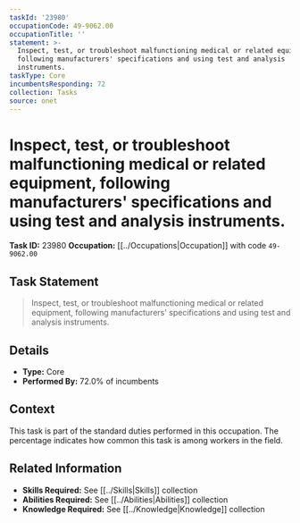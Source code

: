 ```yaml
---
taskId: '23980'
occupationCode: 49-9062.00
occupationTitle: ''
statement: >-
  Inspect, test, or troubleshoot malfunctioning medical or related equipment,
  following manufacturers' specifications and using test and analysis
  instruments.
taskType: Core
incumbentsResponding: 72
collection: Tasks
source: onet
---
```

# Inspect, test, or troubleshoot malfunctioning medical or related equipment, following manufacturers' specifications and using test and analysis instruments.

**Task ID:** 23980
**Occupation:** [[../Occupations|Occupation]] with code `49-9062.00`

## Task Statement

> Inspect, test, or troubleshoot malfunctioning medical or related equipment, following manufacturers' specifications and using test and analysis instruments.

## Details

- **Type:** Core
- **Performed By:** 72.0% of incumbents

## Context

This task is part of the standard duties performed in this occupation. The percentage indicates how common this task is among workers in the field.

## Related Information

- **Skills Required:** See [[../Skills|Skills]] collection
- **Abilities Required:** See [[../Abilities|Abilities]] collection
- **Knowledge Required:** See [[../Knowledge|Knowledge]] collection
